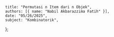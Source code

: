     title: "Permutasi n Item dari n Objek",
    authors: [{ name: "Nabil Akbarazzima Fatih" }],
    date: "05/26/2025",
    subject: "Kombinatorik",
};
